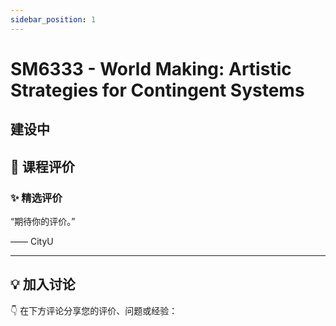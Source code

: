 ```yaml
---
sidebar_position: 1
---
```



# SM6333 - World Making: Artistic Strategies for Contingent Systems

## 建设中

## **💬 课程评价**

### ✨ **精选评价**
<div className={commentStyles.commentBox}>
    <p className={commentStyles.commentText}>
        “期待你的评价。”
    </p>
    <p className={commentStyles.commentAuthor}>—— CityU</p>
</div>

---

## **💡 加入讨论**

👇 在下方评论分享您的评价、问题或经验：
<Utterances />
